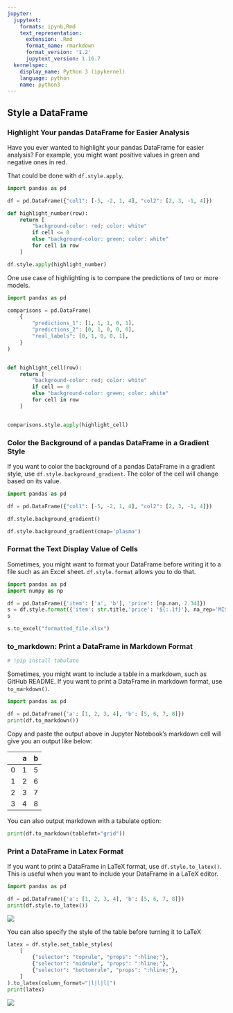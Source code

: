```yaml
---
jupyter:
  jupytext:
    formats: ipynb,Rmd
    text_representation:
      extension: .Rmd
      format_name: rmarkdown
      format_version: '1.2'
      jupytext_version: 1.16.7
  kernelspec:
    display_name: Python 3 (ipykernel)
    language: python
    name: python3
---
```


## Style a DataFrame


### Highlight Your pandas DataFrame for Easier Analysis


Have you ever wanted to highlight your pandas DataFrame for easier analysis? For example, you might want positive values in green and negative ones in red.

That could be done with `df.style.apply`. 

```python
import pandas as pd 

df = pd.DataFrame({"col1": [-5, -2, 1, 4], "col2": [2, 3, -1, 4]})
```

```python
def highlight_number(row):
    return [
        "background-color: red; color: white"
        if cell <= 0
        else "background-color: green; color: white"
        for cell in row
    ]
```

```python
df.style.apply(highlight_number)
```

One use case of highlighting is to compare the predictions of two or more models.

```python
import pandas as pd

comparisons = pd.DataFrame(
    {
        "predictions_1": [1, 1, 1, 0, 1],
        "predictions_2": [0, 1, 0, 0, 0],
        "real_labels": [0, 1, 0, 0, 1],
    }
)


def highlight_cell(row):
    return [
        "background-color: red; color: white"
        if cell == 0
        else "background-color: green; color: white"
        for cell in row
    ]


comparisons.style.apply(highlight_cell)

```

### Color the Background of a pandas DataFrame in a Gradient Style


If you want to color the background of a pandas DataFrame in a gradient style, use `df.style.background_gradient`. The color of the cell will change based on its value. 

```python
import pandas as pd 

df = pd.DataFrame({"col1": [-5, -2, 1, 4], "col2": [2, 3, -1, 4]})

```

```python
df.style.background_gradient()  
```

```python
df.style.background_gradient(cmap='plasma')  
```

### Format the Text Display Value of Cells


Sometimes, you might want to format your DataFrame before writing it to a file such as an Excel sheet. `df.style.format` allows you to do that.

```python
import pandas as pd  
import numpy as np 

df = pd.DataFrame({'item': ['a', 'b'], 'price': [np.nan, 2.34]})
s = df.style.format({'item': str.title,'price': '${:.1f}'}, na_rep='MISSING')
s 
```

```python
s.to_excel("formatted_file.xlsx")
```

### to_markdown: Print a DataFrame in Markdown Format

```python
# !pip install tabulate 
```

Sometimes, you might want to include a table in a markdown, such as GitHub README. If you want to print a DataFrame in markdown format, use `to_markdown()`.

```python
import pandas as pd  

df = pd.DataFrame({'a': [1, 2, 3, 4], 'b': [5, 6, 7, 8]})
print(df.to_markdown())
```

Copy and paste the output above in Jupyter Notebook's markdown cell will give you an output like below:


|    |   a |   b |
|---:|----:|----:|
|  0 |   1 |   5 |
|  1 |   2 |   6 |
|  2 |   3 |   7 |
|  3 |   4 |   8 |


You can also output markdown with a tabulate option:

```python
print(df.to_markdown(tablefmt="grid"))
```

### Print a DataFrame in Latex Format


If you want to print a DataFrame in LaTeX format, use `df.style.to_latex()`. This is useful when you want to include your DataFrame in a LaTeX editor.

```python
import pandas as pd 

df = pd.DataFrame({'a': [1, 2, 3, 4], 'b': [5, 6, 7, 8]})
print(df.style.to_latex())
```

![](../img/equation4.png)


You can also specify the style of the table before turning it to LaTeX

```python
latex = df.style.set_table_styles(
    [
        {"selector": "toprule", "props": ":hline;"},
        {"selector": "midrule", "props": ":hline;"},
        {"selector": "bottomrule", "props": ":hline;"},
    ]
).to_latex(column_format="|l|l|l|")
print(latex)

```

![](../img/equation5.png)
